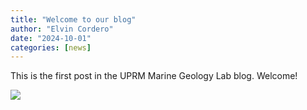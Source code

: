 ```yaml
---
title: "Welcome to our blog"
author: "Elvin Cordero"
date: "2024-10-01"
categories: [news]
---
```


This is the first post in the UPRM Marine Geology Lab blog. Welcome!

![](dms.jpg)
